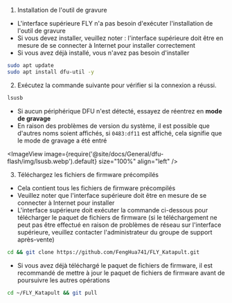 1. Installation de l'outil de gravure

* L'interface supérieure FLY n'a pas besoin d'exécuter l'installation de l'outil de gravure
* Si vous devez installer, veuillez noter : l'interface supérieure doit être en mesure de se connecter à Internet pour installer correctement
* Si vous avez déjà installé, vous n'avez pas besoin d'installer

```bash
sudo apt update
sudo apt install dfu-util -y
```

2. Exécutez la commande suivante pour vérifier si la connexion a réussi.

```bash
lsusb
```

* Si aucun périphérique DFU n'est détecté, essayez de réentrez en **mode de gravage**
* En raison des problèmes de version du système, il est possible que d'autres noms soient affichés, si `0483:df11` est affiché, cela signifie que le mode de gravage a été entré

<ImageView image={require('@site/docs/General/dfu-flash/img/lsusb.webp').default} size="100%" align="left" />


3. Téléchargez les fichiers de firmware précompilés

* Cela contient tous les fichiers de firmware précompilés
* Veuillez noter que l'interface supérieure doit être en mesure de se connecter à Internet pour installer
* L'interface supérieure doit exécuter la commande ci-dessous pour télécharger le paquet de fichiers de firmware (si le téléchargement ne peut pas être effectué en raison de problèmes de réseau sur l'interface supérieure, veuillez contacter l'administrateur du groupe de support après-vente)

```bash
cd && git clone https://github.com/FengHua741/FLY_Katapult.git
```

* Si vous avez déjà téléchargé le paquet de fichiers de firmware, il est recommandé de mettre à jour le paquet de fichiers de firmware avant de poursuivre les autres opérations

```bash
cd ~/FLY_Katapult && git pull
```